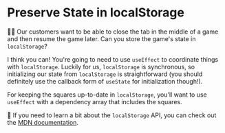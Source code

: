 # Preserve State in localStorage

👨‍💼 Our customers want to be able to close the tab in the middle of a game and
then resume the game later. Can you store the game's state in `localStorage`?

I think you can! You're going to need to use `useEffect` to coordinate things
with `localStorage`. Luckily for us, `localStorage` is synchronous, so
initializing our state from `localStorage` is straightforward (you should
definitely use the callback form of `useState` for initialization though!).

For keeping the squares up-to-date in `localStorage`, you'll want to use
`useEffect` with a dependency array that includes the squares.

📜 If you need to learn a bit about the `localStorage` API, you can check out the
[MDN documentation](https://developer.mozilla.org/en-US/docs/Web/API/Window/localStorage).
